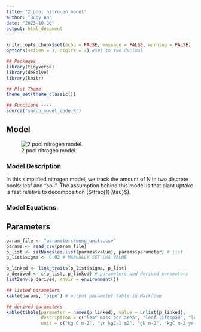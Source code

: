 ```yaml
---
title: "2_pool_nitrogen_model"
author: "Ruby An"
date: "2023-10-30"
output: html_document
---
```

```r
knitr::opts_chunk$set(echo = FALSE, message = FALSE, warning = FALSE)
options(scipen = 1, digits = 2) #set to two decimal 

## Packages
library(tidyverse)
library(deSolve)
library(knitr)

## Plot Theme
theme_set(theme_classic())

## Functions ----
source("shrub_model_code.R")
```

## Model

![2 pool nitrogen model.](/Users/ruby/Projects/shrub_model/diagrams/2_pool_nitrogen_model.png)

### Model Description

In this simplified nitrogen model, we track the amount of N in two discrete pools: leaf and "soil". The assumption behind this model is that plant uptake is fast relative to decomposition ($\frac{1}{\tau}$). 

### Model Equations: 

\begin{align} 
N_{tot} &= N_{S} + N_{L}\\
\frac{dN_{S}}{dt} &= \frac{N_{tot} - N_{S}}{\lambda} - \frac{N_{S}}{\tau_{S}}

\end{align}
 
## Parameters

```r
param_file <- "parameters/weng_units.csv"
params <- read_csv(param_file)
p_list <- setNames(as.list(params$value), params$parameter) # list
p_list$sigma <- 0.02 # MANUALLY SET LMA VALUE

p_linked <- link_traits(p_list$sigma, p_list)
p_derived <- c(p_list, p_linked) # parameters and derived parameters 
list2env(p_derived, envir = environment())

## listed parameters
kable(params, "pipe") # output parameter table in Markdown

## derived parameters
kable(tibble(parameter = names(p_linked), value = unlist(p_linked), 
             description = c("leaf mass per area", "leaf lifespan", "leaf N content per area", "leaf respiration per area", "decomposition time"),
             unit = c("kg C m-2", "yr kgC-1 m2", "gN m-2", "kgC m-2 yr-1", "yr"))) # output parameter table in Markdown
```
